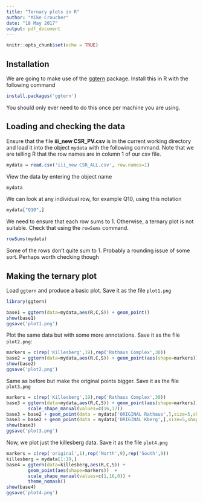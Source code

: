 ```yaml
---
title: "Ternary plots in R"
author: "Mike Croucher"
date: "18 May 2017"
output: pdf_document
---
```


```r
knitr::opts_chunk$set(echo = TRUE)
```

## Installation

We are going to make use of the [ggtern](http://www.ggtern.com/) package. Install this in R with the following command

```r
install.packages('ggtern')
```

You should only ever need to do this once per machine you are using.

## Loading and checking the data

Ensure that the file **iii_new CSR_PV.csv** is in the current working directory and load it into the object `mydata` with the following command. Note that we are telling R that the row names are in column 1 of our csv file.

```r
mydata = read.csv('iii_new CSR_ALL.csv', row.names=1)
```

View the data by entering the object name

```r
mydata
```

We can look at any individual row, for example Q10, using this notation

```r
mydata["Q10",]
```

We need to ensure that each row sums to 1. Otherwise, a ternary plot is not suitable. Check that using the `rowSums` command.

```r
rowSums(mydata)
```

Some of the rows don't quite sum to 1. Probably a rounding issue of some sort. Perhaps worth checking though

## Making the ternary plot

Load `ggtern` and produce a basic plot. Save it as the file `plot1.png`

```r
library(ggtern)
```
```r
base1 = ggtern(data=mydata,aes(R,C,S)) + geom_point()
show(base1)
ggsave('plot1.png')
```

Plot the same data but with some more annotations. Save it as the file `plot2.png`:

```r
markers = c(rep('Killesberg',19),rep('Rathaus Complex',30))
base2 = ggtern(data=mydata,aes(R,C,S)) + geom_point(aes(shape=markers)) + theme_nomask()
show(base2)
ggsave('plot2.png')
```

Same as before but make the original points bigger. Save it as the file `plot3.png`

```r
markers = c(rep('Killesberg',19),rep('Rathaus Complex',30))
base3 = ggtern(data=mydata,aes(R,C,S)) + geom_point(aes(shape=markers)) + theme_nomask() +
        scale_shape_manual(values=c(16,17))
base3 = base2 + geom_point(data = mydata['ORIGINAL Rathaus',],size=5,shape=17)
base3 = base2 + geom_point(data = mydata['ORIGINAL Kberg',],size=5,shape=16)
show(base3)
ggsave('plot3.png')
```

Now, we plot just the killesberg data. Save it as the file `plot4.png`

```r
markers = c(rep('original',1),rep('North',9),rep('South',9))
killesberg = mydata[1:19,]
base4 = ggtern(data=killesberg,aes(R,C,S)) + 
        geom_point(aes(shape=markers))  + 
        scale_shape_manual(values=c(1,16,0)) +
        theme_nomask()
show(base4)
ggsave('plot4.png')
```

